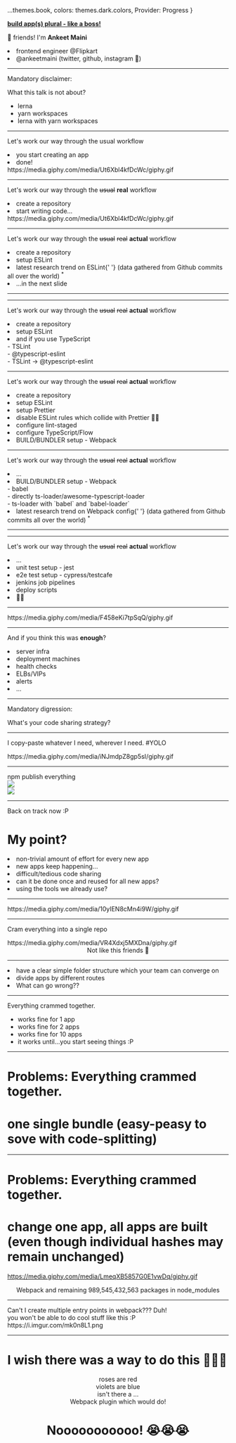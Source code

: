 

  ...themes.book,
  colors: themes.dark.colors,
  Provider: Progress
}

[**build app(s) plural - like a boss!**]()

👋 friends! I'm <Text>**Ankeet Maini**</Text>

<Appear>
  <li>frontend engineer @Flipkart</li>
  <li>
    <Text>@ankeetmaini</Text> (twitter, github, instagram 🤭)
  </li>
</Appear>

---

Mandatory disclaimer:

<Text>What this talk is not about?</Text>
<ul>
  <Appear>
    <li>lerna</li>
    <li>yarn workspaces</li>
    <li>lerna with yarn workspaces</li>
  </Appear>
</ul>

---

Let's work our way through the usual workflow

<Appear>
  <li>you start creating an app</li>
  <li>done!</li>
  <div>
    <Giphy>https://media.giphy.com/media/Ut6Xbl4kfDcWc/giphy.gif</Giphy>
  </div>
</Appear>

---

Let's work our way through the ~~usual~~ **<Text>real</Text>** workflow

<Appear>
  <li>create a repository</li>
  <li>start writing code...</li>
  <div>
    <Giphy>https://media.giphy.com/media/Ut6Xbl4kfDcWc/giphy.gif</Giphy>
  </div>
</Appear>

---

Let's work our way through the ~~usual~~ ~~real~~ **<Text>actual</Text>** workflow

<li>create a repository</li>
<Appear>
  <li>setup ESLint</li>
  <li>
    latest research trend on ESLint{' '}
    <Text>(data gathered from Github commits all over the world)</Text>
    <sup>*</sup>
  </li>
  <li>...in the next slide</li>
</Appear>

---

<FullScreenCode>
  <Graph
    height={800}
    leftText="time taken"
    loser="entire app code"
    winner="ESLint"
    loserHeight={150}
    winnerHeight={830}
  />
</FullScreenCode>

---

Let's work our way through the ~~usual~~ ~~real~~ **<Text>actual</Text>** workflow

<li>create a repository</li>
<li>setup ESLint</li>
<Appear>
  <li>and if you use TypeScript</li>
  <div>
    <div style={{ marginLeft: 100 }}>- TSLint</div>
  </div>
  <div>
    <div style={{ marginLeft: 100 }}>- @typescript-eslint</div>
  </div>
  <div>
    <div style={{ marginLeft: 100 }}>- TSLint -> @typescript-eslint</div>
  </div>
</Appear>

---

Let's work our way through the ~~usual~~ ~~real~~ **<Text>actual</Text>** workflow

<li>create a repository</li>
<li>setup ESLint</li>
<Appear>
  <li>setup Prettier</li>
  <li>disable ESLint rules which collide with Prettier 🤣🤣</li>
  <li>configure lint-staged</li>
  <li>configure TypeScript/Flow</li>
  <li>BUILD/BUNDLER setup - Webpack</li>
</Appear>

---

Let's work our way through the ~~usual~~ ~~real~~ **<Text>actual</Text>** workflow

<li>...</li>
<li>BUILD/BUNDLER setup - Webpack</li>
<Appear>
  <div>
    <div style={{ marginLeft: 100 }}>- babel</div>
  </div>
  <div>
    <div style={{ marginLeft: 100 }}>
      - directly ts-loader/awesome-typescript-loader
    </div>
  </div>
  <div>
    <div style={{ marginLeft: 100 }}>
      - ts-loader with `babel` and `babel-loader`
    </div>
  </div>
  <li>
    latest research trend on Webpack config{' '}
    <Text>(data gathered from Github commits all over the world)</Text>
    <sup>*</sup>
  </li>
</Appear>

---

<FullScreenCode>
  <Graph
    height={800}
    leftText="complexity"
    loser="quantum physics"
    winner="Webpack configs"
    loserHeight={350}
    winnerHeight={830}
  />
</FullScreenCode>

---

Let's work our way through the ~~usual~~ ~~real~~ **<Text>actual</Text>** workflow

<li>...</li>
<Appear>
  <li>unit test setup - jest</li>
  <li>e2e test setup - cypress/testcafe</li>
  <li>jenkins job pipelines</li>
  <li>deploy scripts</li>
  <li>💆‍♂</li>
</Appear>

---

<div style={{ margin: -80 }}><Giphy>https://media.giphy.com/media/F458eKi7tpSqQ/giphy.gif</Giphy></div>

---

And if you think this was <Text>**enough**</Text>?

<Appear>
  <li>server infra</li>
  <li>deployment machines</li>
  <li>health checks</li>
  <li>ELBs/VIPs</li>
  <li>alerts</li>
  <li>...</li>
</Appear>

---

Mandatory digression:

What's your code sharing strategy?

---
<Text>I copy-paste whatever I need, wherever I need. #YOLO</Text>

<Appear>
  <div>
    <Giphy width={800}>https://media.giphy.com/media/iNJmdpZ8gp5sI/giphy.gif</Giphy>
  </div>
</Appear>

---
<FullScreenCode>
  <Text>npm publish everything</Text>
  <Appear>
    <div><img src="https://i.imgur.com/ZigwdOa.png"/></div>
    <div><img src="https://i.imgur.com/LwSA6oe.png"/></div>
  </Appear>
</FullScreenCode>

---

Back on track now :P

# My point?

<Appear>
  <li>non-trivial amount of effort for every new app</li>
  <li>new apps keep happening...</li>
  <li>difficult/tedious code sharing</li>
  <li>can it be done once and reused for all new apps?</li>
  <li>using the tools we already use?</li>
</Appear>

---

<div style={{ margin: -180 }}><Giphy>https://media.giphy.com/media/10yIEN8cMn4i9W/giphy.gif</Giphy></div>

---

Cram everything into a single repo
<Appear>  
  <div><Giphy width={800}>https://media.giphy.com/media/VR4Xdxj5MXDna/giphy.gif</Giphy></div>
  <div><Center><Text>Not like this friends 🤪</Text></Center></div>
</Appear>

---

<li>have a clear simple folder structure which your team can converge on</li>
<Appear>
  <li>divide apps by different routes</li>
  <li><Text>What can go wrong??</Text></li>
</Appear>

---

<Text>Everything crammed together.</Text>

- works fine for 1 app
- works fine for 2 apps
- works fine for 10 apps
- it works until...you start seeing things :P

---

# <Text>Problems:</Text> Everything crammed together.

# one single bundle <Text>(easy-peasy to sove with code-splitting)</Text>

---

# <Text>Problems:</Text> Everything crammed together.
  
# change one app, all apps are built (even though individual hashes <Text>may</Text> remain unchanged)
  
<Giphy width={700}>https://media.giphy.com/media/LmeqXB5857G0E1vwDq/giphy.gif</Giphy>
<Center>Webpack and remaining <Text>989,545,432,563 packages in node_modules</Text></Center>

---

<FullScreenCode>
  Can't I create multiple entry points in webpack??? <Text>Duh!</Text>
  <Appear>
    <div>
      you won't be able to do cool stuff like this :P
      <Giphy>https://i.imgur.com/mk0n8L1.png</Giphy>    
    </div>
  </Appear>
</FullScreenCode>

---

# I wish there was a way to do this 💭💭💭

<Appear>
  <div><Center>roses are red</Center></div>
  <div><Center>violets are blue</Center></div>
  <div><Center>isn't there a ...</Center></div>
  <div><Center>Webpack plugin which would do!</Center></div>
  <h1><Text><Center>Nooooooooooo! 😭😭😭</Center></Text></h1>
</Appear>
